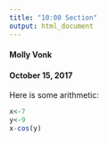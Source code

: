 ```yaml
---
title: "10:00 Section"
output: html_document
---
```


#### Molly Vonk

#### October 15, 2017

Here is some arithmetic:

```r
x<-7
y<-9
x-cos(y)
```